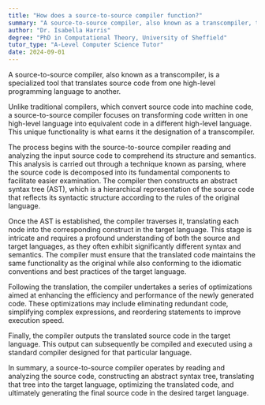 ```yaml
---
title: "How does a source-to-source compiler function?"
summary: "A source-to-source compiler, also known as a transcompiler, translates between high-level programming languages."
author: "Dr. Isabella Harris"
degree: "PhD in Computational Theory, University of Sheffield"
tutor_type: "A-Level Computer Science Tutor"
date: 2024-09-01
---
```


A source-to-source compiler, also known as a transcompiler, is a specialized tool that translates source code from one high-level programming language to another.

Unlike traditional compilers, which convert source code into machine code, a source-to-source compiler focuses on transforming code written in one high-level language into equivalent code in a different high-level language. This unique functionality is what earns it the designation of a transcompiler.

The process begins with the source-to-source compiler reading and analyzing the input source code to comprehend its structure and semantics. This analysis is carried out through a technique known as parsing, where the source code is decomposed into its fundamental components to facilitate easier examination. The compiler then constructs an abstract syntax tree (AST), which is a hierarchical representation of the source code that reflects its syntactic structure according to the rules of the original language.

Once the AST is established, the compiler traverses it, translating each node into the corresponding construct in the target language. This stage is intricate and requires a profound understanding of both the source and target languages, as they often exhibit significantly different syntax and semantics. The compiler must ensure that the translated code maintains the same functionality as the original while also conforming to the idiomatic conventions and best practices of the target language.

Following the translation, the compiler undertakes a series of optimizations aimed at enhancing the efficiency and performance of the newly generated code. These optimizations may include eliminating redundant code, simplifying complex expressions, and reordering statements to improve execution speed.

Finally, the compiler outputs the translated source code in the target language. This output can subsequently be compiled and executed using a standard compiler designed for that particular language.

In summary, a source-to-source compiler operates by reading and analyzing the source code, constructing an abstract syntax tree, translating that tree into the target language, optimizing the translated code, and ultimately generating the final source code in the desired target language.
    